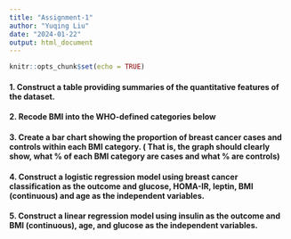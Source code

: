 ```yaml
---
title: "Assignment-1"
author: "Yuqing Liu"
date: "2024-01-22"
output: html_document
---
```


```r
knitr::opts_chunk$set(echo = TRUE)
```

#### 1. Construct a table providing summaries of the quantitative features of the dataset.


#### 2. Recode BMI into the WHO-defined categories below


#### 3. Create a bar chart showing the proportion of breast cancer cases and controls within each BMI category. ( That is, the graph should clearly show, what % of each BMI category are cases and what % are controls)


#### 4. Construct a logistic regression model using breast cancer classification as the outcome and glucose, HOMA-IR, leptin, BMI (continuous) and age as the independent variables.


#### 5. Construct a linear regression model using insulin as the outcome and BMI (continuous), age, and glucose as the independent variables.

